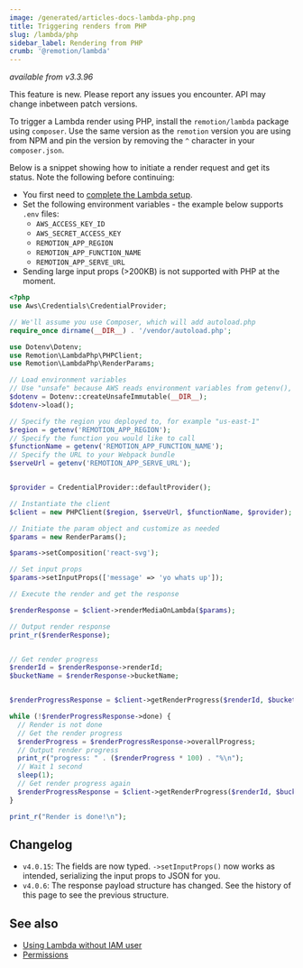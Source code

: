 ```yaml
---
image: /generated/articles-docs-lambda-php.png
title: Triggering renders from PHP
slug: /lambda/php
sidebar_label: Rendering from PHP
crumb: '@remotion/lambda'
---
```


_available from v3.3.96_

<ExperimentalBadge>
	This feature is new. Please report any issues you encounter. API may change
	inbetween patch versions.
</ExperimentalBadge>

To trigger a Lambda render using PHP, install the `remotion/lambda` package using `composer`. Use the same version as the `remotion` version you are using from NPM and pin the version by removing the `^` character in your `composer.json`.

Below is a snippet showing how to initiate a render request and get its status. Note the following before continuing:

- You first need to [complete the Lambda setup](/docs/lambda/setup).
- Set the following environment variables - the example below supports `.env` files:
  - `AWS_ACCESS_KEY_ID`
  - `AWS_SECRET_ACCESS_KEY`
  - `REMOTION_APP_REGION`
  - `REMOTION_APP_FUNCTION_NAME`
  - `REMOTION_APP_SERVE_URL`
- Sending large input props (>200KB) is not supported with PHP at the moment.

```php title="render.php"
<?php
use Aws\Credentials\CredentialProvider;

// We'll assume you use Composer, which will add autoload.php
require_once dirname(__DIR__) . '/vendor/autoload.php';

use Dotenv\Dotenv;
use Remotion\LambdaPhp\PHPClient;
use Remotion\LambdaPhp\RenderParams;

// Load environment variables
// Use "unsafe" because AWS reads environment variables from getenv(), not $_ENV
$dotenv = Dotenv::createUnsafeImmutable(__DIR__);
$dotenv->load();

// Specify the region you deployed to, for example "us-east-1"
$region = getenv('REMOTION_APP_REGION');
// Specify the function you would like to call
$functionName = getenv('REMOTION_APP_FUNCTION_NAME');
// Specify the URL to your Webpack bundle
$serveUrl = getenv('REMOTION_APP_SERVE_URL');


$provider = CredentialProvider::defaultProvider();

// Instantiate the client
$client = new PHPClient($region, $serveUrl, $functionName, $provider);

// Initiate the param object and customize as needed
$params = new RenderParams();

$params->setComposition('react-svg');

// Set input props
$params->setInputProps(['message' => 'yo whats up']);

// Execute the render and get the response

$renderResponse = $client->renderMediaOnLambda($params);

// Output render response
print_r($renderResponse);


// Get render progress
$renderId = $renderResponse->renderId;
$bucketName = $renderResponse->bucketName;


$renderProgressResponse = $client->getRenderProgress($renderId, $bucketName);

while (!$renderProgressResponse->done) {
  // Render is not done
  // Get the render progress
  $renderProgress = $renderProgressResponse->overallProgress;
  // Output render progress
  print_r("progress: " . ($renderProgress * 100) . "%\n");
  // Wait 1 second
  sleep(1);
  // Get render progress again
  $renderProgressResponse = $client->getRenderProgress($renderId, $bucketName);
}

print_r("Render is done!\n");
```

## Changelog

- `v4.0.15`: The fields are now typed. `->setInputProps()` now works as intended, serializing the input props to JSON for you.
- `v4.0.6`: The response payload structure has changed. See the history of this page to see the previous structure.

## See also

- [Using Lambda without IAM user](/docs/lambda/without-iam)
- [Permissions](/docs/lambda/permissions)
